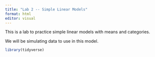 ```yaml
---
title: "Lab 2 -- Simple Linear Models"
format: html
editor: visual
---
```


This is a lab to practice simple linear models with means and categories.

We will be simulating data to use in this model. 

```r
library(tidyverse)

```


